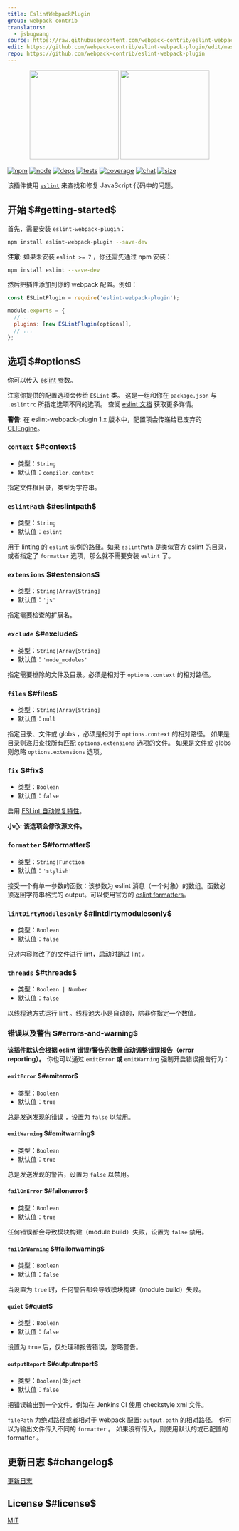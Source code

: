 ```yaml
---
title: EslintWebpackPlugin
group: webpack contrib
translators:
  - jsbugwang
source: https://raw.githubusercontent.com/webpack-contrib/eslint-webpack-plugin/master/README.md
edit: https://github.com/webpack-contrib/eslint-webpack-plugin/edit/master/README.md
repo: https://github.com/webpack-contrib/eslint-webpack-plugin
---
```

<div align="center">
  <a href="https://github.com/eslint/eslint"><img width="200" height="200" src="https://cdn.worldvectorlogo.com/logos/eslint.svg"/></a>
  <a href="https://github.com/webpack/webpack"><img width="200" height="200" src="https://webpack.js.org/assets/icon-square-big.svg"/></a>
</div>

[![npm][npm]][npm-url]
[![node][node]][node-url]
[![deps][deps]][deps-url]
[![tests][tests]][tests-url]
[![coverage][cover]][cover-url]
[![chat][chat]][chat-url]
[![size][size]][size-url]



该插件使用 [`eslint`](https://eslint.org/) 来查找和修复 JavaScript 代码中的问题。

## 开始 $#getting-started$

首先，需要安装 `eslint-webpack-plugin`：

```bash
npm install eslint-webpack-plugin --save-dev
```

**注意**: 如果未安装 `eslint >= 7` ，你还需先通过 npm 安装：

```bash
npm install eslint --save-dev
```

然后把插件添加到你的 webpack 配置。例如：

```js
const ESLintPlugin = require('eslint-webpack-plugin');

module.exports = {
  // ...
  plugins: [new ESLintPlugin(options)],
  // ...
};
```

## 选项 $#options$

你可以传入 [eslint 参数](https://eslint.org/docs/developer-guide/nodejs-api#%e2%97%86-new-eslint-options)。

注意你提供的配置选项会传给 `ESLint` 类。
这是一组和你在 `package.json` 与 `.eslintrc` 所指定选项不同的选项。
查阅 [eslint 文档](https://eslint.org/docs/developer-guide/nodejs-api#%e2%97%86-new-eslint-options) 获取更多详情。

**警告**: 在 eslint-webpack-plugin 1.x 版本中，配置项会传递给已废弃的 [CLIEngine](https://eslint.org/docs/developer-guide/nodejs-api#cliengine)。

### `context` $#context$

- 类型：`String`
- 默认值：`compiler.context`

指定文件根目录，类型为字符串。

### `eslintPath` $#eslintpath$

- 类型：`String`
- 默认值：`eslint`

用于 linting 的 `eslint` 实例的路径。如果 `eslintPath` 是类似官方 eslint 的目录，或者指定了 `formatter` 选项，那么就不需要安装 `eslint` 了。

### `extensions` $#estensions$

- 类型：`String|Array[String]`
- 默认值：`'js'`

指定需要检查的扩展名。

### `exclude` $#exclude$

- 类型：`String|Array[String]`
- 默认值：`'node_modules'`

指定需要排除的文件及目录。必须是相对于 `options.context` 的相对路径。

### `files` $#files$

- 类型：`String|Array[String]`
- 默认值：`null`

指定目录、文件或 globs ，必须是相对于 `options.context` 的相对路径。
如果是目录则递归查找所有匹配 `options.extensions` 选项的文件。
如果是文件或 globs 则忽略 `options.extensions` 选项。

### `fix` $#fix$

- 类型：`Boolean`
- 默认值：`false`

启用 [ESLint 自动修复特性](https://eslint.org/docs/developer-guide/nodejs-api#%e2%97%86-eslint-outputfixes-results)。

**小心: 该选项会修改源文件。**

### `formatter` $#formatter$

- 类型：`String|Function`
- 默认值：`'stylish'`

接受一个有单一参数的函数：该参数为 eslint 消息（一个对象）的数组。函数必须返回字符串格式的 output。可以使用官方的 [eslint formatters](https://eslint.org/docs/user-guide/formatters/)。

### `lintDirtyModulesOnly` $#lintdirtymodulesonly$

- 类型：`Boolean`
- 默认值：`false`

只对内容修改了的文件进行 lint，启动时跳过 lint 。

### `threads` $#threads$

- 类型：`Boolean | Number`
- 默认值：`false`

以线程池方式运行 lint 。线程池大小是自动的，除非你指定一个数值。

### 错误以及警告 $#errors-and-warning$

**该插件默认会根据 eslint 错误/警告的数量自动调整错误报告（error reporting）。**
你也可以通过 `emitError` **或** `emitWarning` 强制开启错误报告行为：

#### `emitError` $#emiterror$

- 类型：`Boolean`
- 默认值：`true`

总是发送发现的错误 ，设置为 `false` 以禁用。

#### `emitWarning` $#emitwarning$

- 类型：`Boolean`
- 默认值：`true`

总是发送发现的警告，设置为 `false` 以禁用。

#### `failOnError` $#failonerror$

- 类型：`Boolean`
- 默认值：`true`

任何错误都会导致模块构建（module build）失败，设置为 `false` 禁用。

#### `failOnWarning` $#failonwarning$

- 类型：`Boolean`
- 默认值：`false`

当设置为 `true` 时，任何警告都会导致模块构建（module build）失败。

#### `quiet` $#quiet$

- 类型：`Boolean`
- 默认值：`false`

设置为 `true` 后，仅处理和报告错误，忽略警告。

#### `outputReport` $#outputreport$

- 类型：`Boolean|Object`
- 默认值：`false`

把错误输出到一个文件，例如在 Jenkins CI 使用 checkstyle xml 文件。

`filePath` 为绝对路径或者相对于 webpack 配置: `output.path` 的相对路径。
你可以为输出文件传入不同的 `formatter` 。
如果没有传入，则使用默认的或已配置的 formatter 。

## 更新日志 $#changelog$

[更新日志](https://github.com/webpack-contrib/eslint-webpack-plugin/blob/master/CHANGELOG.md)

## License $#license$

[MIT](https://github.com/webpack-contrib/eslint-webpack-plugin/blob/master/LICENSE)

[npm]: https://img.shields.io/npm/v/eslint-webpack-plugin.svg
[npm-url]: https://npmjs.com/package/eslint-webpack-plugin
[node]: https://img.shields.io/node/v/eslint-webpack-plugin.svg
[node-url]: https://nodejs.org
[deps]: https://david-dm.org/webpack-contrib/eslint-webpack-plugin.svg
[deps-url]: https://david-dm.org/webpack-contrib/eslint-webpack-plugin
[tests]: https://github.com/webpack-contrib/eslint-webpack-plugin/workflows/eslint-webpack-plugin/badge.svg
[tests-url]: https://github.com/webpack-contrib/eslint-webpack-plugin/actions
[cover]: https://codecov.io/gh/webpack-contrib/eslint-webpack-plugin/branch/master/graph/badge.svg
[cover-url]: https://codecov.io/gh/webpack-contrib/eslint-webpack-plugin
[chat]: https://badges.gitter.im/webpack/webpack.svg
[chat-url]: https://gitter.im/webpack/webpack
[size]: https://packagephobia.now.sh/badge?p=eslint-webpack-plugin
[size-url]: https://packagephobia.now.sh/result?p=eslint-webpack-plugin
